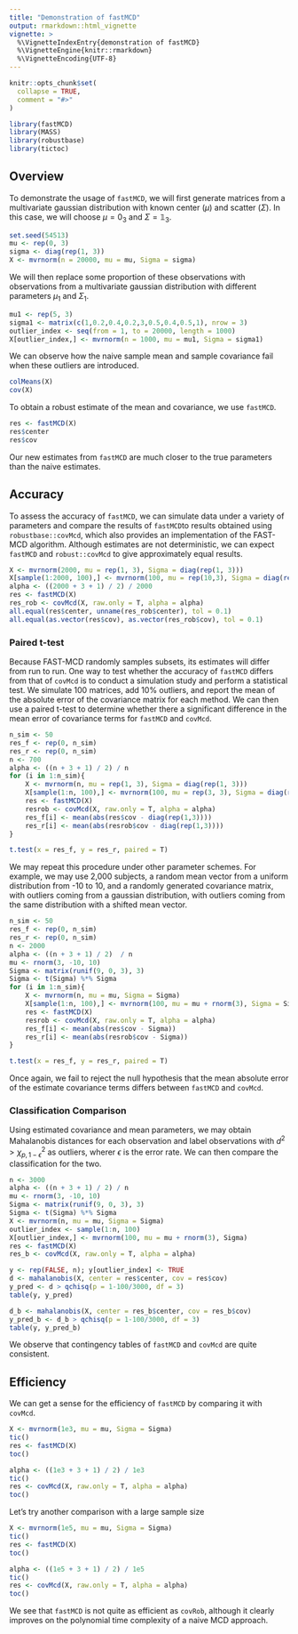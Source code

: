 ```yaml
---
title: "Demonstration of fastMCD"
output: rmarkdown::html_vignette
vignette: >
  %\VignetteIndexEntry{demonstration of fastMCD}
  %\VignetteEngine{knitr::rmarkdown}
  %\VignetteEncoding{UTF-8}
---
```


```r
knitr::opts_chunk$set(
  collapse = TRUE,
  comment = "#>"
)
```

```r
library(fastMCD)
library(MASS)
library(robustbase)
library(tictoc)
```

## Overview
To demonstrate the usage of `fastMCD`, we will first generate matrices from a multivariate gaussian distribution with known center ($\mu$) and scatter ($\Sigma$). In this case, we will choose $\mu = 0_3$ and $\Sigma = \mathbb{1}_3$.

```r
set.seed(54513)
mu <- rep(0, 3)
sigma <- diag(rep(1, 3))
X <- mvrnorm(n = 20000, mu = mu, Sigma = sigma)
```

We will then replace some proportion of these observations with observations from a multivariate gaussian distribution with different parameters $\mu_1$ and $\Sigma_1$. 

```r
mu1 <- rep(5, 3)
sigma1 <- matrix(c(1,0.2,0.4,0.2,3,0.5,0.4,0.5,1), nrow = 3)
outlier_index <- seq(from = 1, to = 20000, length = 1000)
X[outlier_index,] <- mvrnorm(n = 1000, mu = mu1, Sigma = sigma1)
```

We can observe how the naive sample mean and sample covariance fail when these outliers are introduced.

```r
colMeans(X)
cov(X)
```

To obtain a robust estimate of the mean and covariance, we use `fastMCD`.

```r
res <- fastMCD(X)
res$center
res$cov
```

Our new estimates from `fastMCD` are much closer to the true parameters than the naive estimates.

## Accuracy

To assess the accuracy of `fastMCD`, we can simulate data under a variety of parameters and compare the results of `fastMCD`to results obtained using `robustbase::covMcd`, which also provides an implementation of the FAST-MCD algorithm. Although estimates are not deterministic, we can expect `fastMCD` and `robust::covMcd` to give approximately equal results.

```r
X <- mvrnorm(2000, mu = rep(1, 3), Sigma = diag(rep(1, 3)))
X[sample(1:2000, 100),] <- mvrnorm(100, mu = rep(10,3), Sigma = diag(rep(1,3)))
alpha <- ((2000 + 3 + 1) / 2) / 2000
res <- fastMCD(X)
res_rob <- covMcd(X, raw.only = T, alpha = alpha)
all.equal(res$center, unname(res_rob$center), tol = 0.1)
all.equal(as.vector(res$cov), as.vector(res_rob$cov), tol = 0.1)
```

### Paired t-test
Because FAST-MCD randomly samples subsets, its estimates will differ from run to run. One way to test whether the accuracy of `fastMCD` differs from that of `covMcd` is to conduct a simulation study and perform a statistical test. We simulate 100 matrices, add 10% outliers, and report the mean of the absolute error of the covariance matrix for each method. We can then use a paired t-test to determine whether there a significant difference in the mean error of covariance terms for `fastMCD` and `covMcd`.

```r
n_sim <- 50
res_f <- rep(0, n_sim)
res_r <- rep(0, n_sim)
n <- 700
alpha <- ((n + 3 + 1) / 2) / n
for (i in 1:n_sim){
    X <- mvrnorm(n, mu = rep(1, 3), Sigma = diag(rep(1, 3)))
    X[sample(1:n, 100),] <- mvrnorm(100, mu = rep(3, 3), Sigma = diag(rep(1, 3)))
    res <- fastMCD(X)
    resrob <- covMcd(X, raw.only = T, alpha = alpha)
    res_f[i] <- mean(abs(res$cov - diag(rep(1,3))))
    res_r[i] <- mean(abs(resrob$cov - diag(rep(1,3))))
}

t.test(x = res_f, y = res_r, paired = T)
```

We may repeat this procedure under other parameter schemes. For example, we may use 2,000 subjects, a random mean vector from a uniform distribution from -10 to 10, and a randomly generated covariance matrix, with outliers coming from a gaussian distribution, with outliers coming from the same distribution with a shifted mean vector.

```r
n_sim <- 50
res_f <- rep(0, n_sim)
res_r <- rep(0, n_sim)
n <- 2000
alpha <- ((n + 3 + 1) / 2)  / n
mu <- rnorm(3, -10, 10)
Sigma <- matrix(runif(9, 0, 3), 3)
Sigma <- t(Sigma) %*% Sigma
for (i in 1:n_sim){
    X <- mvrnorm(n, mu = mu, Sigma = Sigma)
    X[sample(1:n, 100),] <- mvrnorm(100, mu = mu + rnorm(3), Sigma = Sigma)
    res <- fastMCD(X)
    resrob <- covMcd(X, raw.only = T, alpha = alpha)
    res_f[i] <- mean(abs(res$cov - Sigma))
    res_r[i] <- mean(abs(resrob$cov - Sigma))
}

t.test(x = res_f, y = res_r, paired = T)
```

Once again, we fail to reject the null hypothesis that the mean absolute error of the estimate covariance terms differs between `fastMCD` and `covMcd`.

### Classification Comparison
Using estimated covariance and mean parameters, we may obtain Mahalanobis distances for each observation and label observations with $d ^2 > \chi_{p, 1-\epsilon}^2$ as outliers, wherer $\epsilon$ is the error rate. We can then compare the classification for the two.

```r
n <- 3000
alpha <- ((n + 3 + 1) / 2) / n
mu <- rnorm(3, -10, 10)
Sigma <- matrix(runif(9, 0, 3), 3)
Sigma <- t(Sigma) %*% Sigma
X <- mvrnorm(n, mu = mu, Sigma = Sigma)
outlier_index <- sample(1:n, 100)
X[outlier_index,] <- mvrnorm(100, mu = mu + rnorm(3), Sigma)
res <- fastMCD(X)
res_b <- covMcd(X, raw.only = T, alpha = alpha)
```

```r
y <- rep(FALSE, n); y[outlier_index] <- TRUE
d <- mahalanobis(X, center = res$center, cov = res$cov)
y_pred <- d > qchisq(p = 1-100/3000, df = 3)
table(y, y_pred)
```

```r
d_b <- mahalanobis(X, center = res_b$center, cov = res_b$cov)
y_pred_b <- d_b > qchisq(p = 1-100/3000, df = 3)
table(y, y_pred_b)
```

We observe that contingency tables of `fastMCD` and `covMcd` are quite consistent.

## Efficiency
We can get a sense for the efficiency of `fastMCD` by comparing it with `covMcd`.

```r
X <- mvrnorm(1e3, mu = mu, Sigma = Sigma)
tic()
res <- fastMCD(X)
toc()
```

```r
alpha <- ((1e3 + 3 + 1) / 2) / 1e3
tic()
res <- covMcd(X, raw.only = T, alpha = alpha)
toc()
```

Let's try another comparison with a large sample size
```r
X <- mvrnorm(1e5, mu = mu, Sigma = Sigma)
tic()
res <- fastMCD(X)
toc()
```

```r
alpha <- ((1e5 + 3 + 1) / 2) / 1e5
tic()
res <- covMcd(X, raw.only = T, alpha = alpha)
toc()
```

We see that `fastMCD` is not quite as efficient as `covRob`, although it clearly improves on the polynomial time complexity of a naive MCD approach.
